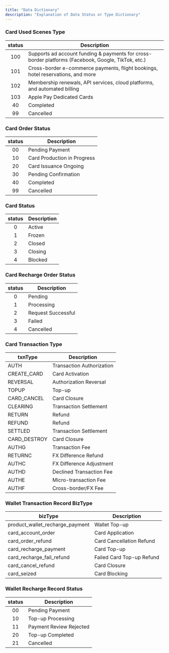 ```yaml
---
title: "Data Dictionary"
description: "Explanation of Data Status or Type Dictionary"
---
```


### Card Used Scenes Type

| status | Description                                                                                        |
|:------:|----------------------------------------------------------------------------------------------------|
|   100  | Supports ad account funding & payments for cross-border platforms (Facebook, Google, TikTok, etc.) |
|   101  | Cross-border e-commerce payments, flight bookings, hotel reservations, and more                    |
|   102  | Membership renewals, API services, cloud platforms, and automated billing                          |
|   103  | Apple Pay Dedicated Cards                                                                          |
|   40   | Completed                                                                                          |
|   99   | Cancelled                                                                                          |

### Card Order Status

| status | Description                 |
|:------:|-----------------------------|
|   00   | Pending Payment             |
|   10   | Card Production in Progress |
|   20   | Card Issuance Ongoing       |
|   30   | Pending Confirmation        |
|   40   | Completed                   |
|   99   | Cancelled                   |

### Card Status

| status | Description |
|:------:|-------------|
|    0   | Active      |
|    1   | Frozen      |
|    2   | Closed      |
|    3   | Closing     |
|    4   | Blocked     |

### Card Recharge Order Status

| status | Description        |
|:------:|--------------------|
|    0   | Pending            |
|    1   | Processing         |
|    2   | Request Successful |
|    3   | Failed             |
|    4   | Cancelled          |

### Card Transaction Type

|    txnType   | Description               |
| ------------ |---------------------------|
| AUTH         | Transaction Authorization |
| CREATE_CARD  | Card Activation           |
| REVERSAL     | Authorization Reversal    |
| TOPUP        | Top-up                    |
| CARD_CANCEL  | Card Closure              |
| CLEARING     | Transaction Settlement    |
| RETURN       | Refund                    |
| REFUND       | Refund                    |
| SETTLED      | Transaction Settlement    |
| CARD_DESTROY | Card Closure              |
| AUTHG        | Transaction Fee           |
| RETURNC      | FX Difference Refund      |
| AUTHC        | FX Difference Adjustment  |
| AUTHD        | Declined Transaction Fee  |
| AUTHE        | Micro-transaction Fee     |
| AUTHF        | Cross-border/FX Fee       |

### Wallet Transaction Record BizType

| bizType                         | Description               |
|---------------------------------|---------------------------|
| product_wallet_recharge_payment | Wallet Top-up             |
| card_account_order              | Card Application          |
| card_order_refund               | Card Cancellation Refund  |
| card_recharge_payment           | Card Top-up               |
| card_recharge_fail_refund       | Failed Card Top-up Refund |
| card_cancel_refund              | Card Closure              |
| card_seized                     | Card Blocking             |

### Wallet Recharge Record Status
| status | Description             |
|:------:|-------------------------|
| 00     | Pending Payment         |
| 10     | Top-up Processing       |
| 11     | Payment Review Rejected |
| 20     | Top-up Completed        |
| 21     | Cancelled               |
